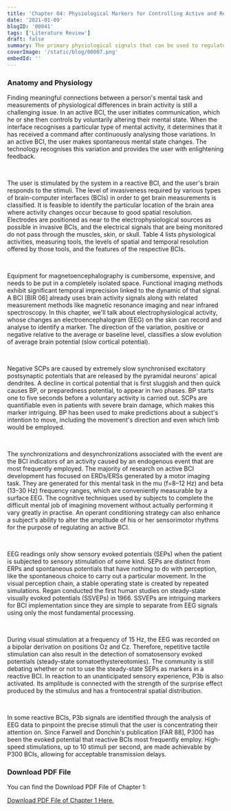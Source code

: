 ```yaml
---
title: 'Chapter 04: Physiological Markers for Controlling Active and Reactive BCIs'
date: '2021-01-09'
blogID: '00041'
tags: ['Literature Review']
draft: false
summary: The primary physiological signals that can be used to regulate an active or reactive BCI have been discussed. Slow changes in blood pressure, average cortical potential, and synchronizations and desynchronizations brought on by an event are a few examples. We discussed the indicators of an activity generated by an exogenous event in the context of reactive BCIs.
coverImage: '/static/blog/00007.png'
embedId: ''
---
```


<TOCInline toc={props.toc} exclude="Overview" toHeading={3} />

### Anatomy and Physiology

Finding meaningful connections between a person's mental task and measurements of physiological differences in brain activity is still a challenging issue. In an active BCI, the user initiates communication, which he or she then controls by voluntarily altering their mental state. When the interface recognises a particular type of mental activity, it determines that it has received a command after continuously analysing those variations. In an active BCI, the user makes spontaneous mental state changes. The technology recognises this variation and provides the user with enlightening feedback.

<br />

The user is stimulated by the system in a reactive BCI, and the user's brain responds to the stimuli. The level of invasiveness required by various types of brain-computer interfaces (BCIs) in order to get brain measurements is classified. It is feasible to identify the particular location of the brain area where activity changes occur because to good spatial resolution. Electrodes are positioned as near to the electrophysiological sources as possible in invasive BCIs, and the electrical signals that are being monitored do not pass through the muscles, skin, or skull. Table 4 lists physiological activities, measuring tools, the levels of spatial and temporal resolution offered by those tools, and the features of the respective BCIs.

<br />

Equipment for magnetoencephalography is cumbersome, expensive, and needs to be put in a completely isolated space. Functional imaging methods exhibit significant temporal imprecision linked to the dynamic of that signal. A BCI [BIR 06] already uses brain activity signals along with related measurement methods like magnetic resonance imaging and near infrared spectroscopy. In this chapter, we'll talk about electrophysiological activity, whose changes an electroencephalogram (EEG) on the skin can record and analyse to identify a marker. The direction of the variation, positive or negative relative to the average or baseline level, classifies a slow evolution of average brain potential (slow cortical potential).

<br />

Negative SCPs are caused by extremely slow synchronised excitatory postsynaptic potentials that are released by the pyramidal neurons' apical dendrites. A decline in cortical potential that is first sluggish and then quick causes BP, or preparedness potential, to appear in two phases. BP starts one to five seconds before a voluntary activity is carried out. SCPs are quantifiable even in patients with severe brain damage, which makes this marker intriguing. BP has been used to make predictions about a subject's intention to move, including the movement's direction and even which limb would be employed.

<br />

The synchronizations and desynchronizations associated with the event are the BCI indicators of an activity caused by an endogenous event that are most frequently employed. The majority of research on active BCI development has focused on ERDs/ERSs generated by a motor imaging task. They are generated for this mental task in the mu (f=8–12 Hz) and beta (13–30 Hz) frequency ranges, which are conveniently measurable by a surface EEG. The cognitive techniques used by subjects to complete the difficult mental job of imagining movement without actually performing it vary greatly in practise. An operant conditioning strategy can also enhance a subject's ability to alter the amplitude of his or her sensorimotor rhythms for the purpose of regulating an active BCI.

<br />

EEG readings only show sensory evoked potentials (SEPs) when the patient is subjected to sensory stimulation of some kind. SEPs are distinct from ERPs and spontaneous potentials that have nothing to do with perception, like the spontaneous choice to carry out a particular movement. In the visual perception chain, a stable operating state is created by repeated simulations. Regan conducted the first human studies on steady-state visually evoked potentials (SSVEPs) in 1966. SSVEPs are intriguing markers for BCI implementation since they are simple to separate from EEG signals using only the most fundamental processing.

<br />

During visual stimulation at a frequency of 15 Hz, the EEG was recorded on a bipolar derivation on positions Oz and Cz. Therefore, repetitive tactile stimulation can also result in the detection of somatosensory evoked potentials (steady-state somatoethystereotomies). The community is still debating whether or not to use the steady-state SEPs as markers in a reactive BCI. In reaction to an unanticipated sensory experience, P3b is also activated. Its amplitude is connected with the strength of the surprise effect produced by the stimulus and has a frontocentral spatial distribution.

<br />

In some reactive BCIs, P3b signals are identified through the analysis of EEG data to pinpoint the precise stimuli that the user is concentrating their attention on. Since Farwell and Donchin's publication [FAR 88], P300 has been the evoked potential that reactive BCIs most frequently employ. High-speed stimulations, up to 10 stimuli per second, are made achievable by P300 BCIs, allowing for acceptable transmission delays.

### Download PDF File

You can find the Download PDF File of Chapter 1:

<a href="/static/blog/00041_1.pdf" download>
  Download PDF File of Chapter 1 Here.
</a>
